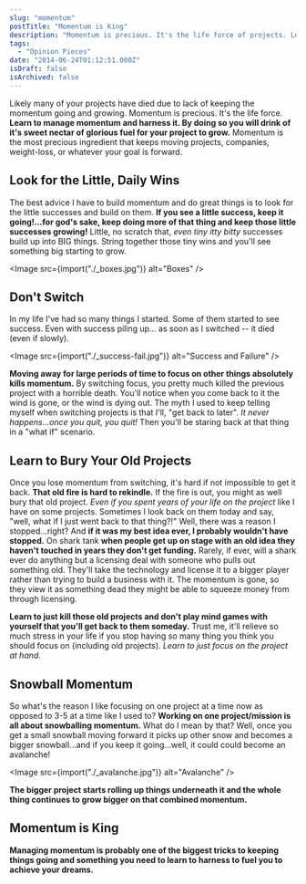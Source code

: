 ```yaml
---
slug: "momentum"
postTitle: "Momentum is King"
description: "Momentum is precious. It's the life force of projects. Learn to manage momentum."
tags:
  - "Opinion Pieces"
date: "2014-06-24T01:12:51.000Z"
isDraft: false
isArchived: false
---
```



Likely many of your projects have died due to lack of keeping the momentum going and growing. Momentum is precious. It's the life force. **Learn to manage momentum and harness it. By doing so you will drink of it's sweet nectar of glorious fuel for your project to grow.** Momentum is the most precious ingredient that keeps moving projects, companies, weight-loss, or whatever your goal is forward.

## Look for the Little, Daily Wins

The best advice I have to build momentum and do great things is to look for the little successes and build on them. **If you see a little success, keep it going!...for god's sake, keep doing more of that thing and keep those little successes growing!** Little, no scratch that, _even tiny itty bitty_ successes build up into BIG things. String together those tiny wins and you'll see something big starting to grow.

<Image src={import("./_boxes.jpg")} alt="Boxes" />

## Don't Switch

In my life I've had so many things I started. Some of them started to see success. Even with success piling up... as soon as I switched -- it died (even if slowly).

<Image src={import("./_success-fail.jpg")} alt="Success and Failure" />

**Moving away for large periods of time to focus on other things absolutely kills momentum.** By switching focus, you pretty much killed the previous project with a horrible death. You'll notice when you come back to it the wind is gone, or the wind is dying out. The myth I used to keep telling myself when switching projects is that I'll, "get back to later". _It never happens...once you quit, you quit!_ Then you'll be staring back at that thing in a "what if" scenario.

## Learn to Bury Your Old Projects

Once you lose momentum from switching, it's hard if not impossible to get it back. **That old fire is hard to rekindle.** If the fire is out, you might as well bury that old project. _Even if you spent years of your life on the project_ like I have on some projects. Sometimes I look back on them today and say, "well, what if I just went back to that thing?!" Well, there was a reason I stopped...right? And **if it was my best idea ever, I probably wouldn't have stopped.** On shark tank **when people get up on stage with an old idea they haven't touched in years they don't get funding.** Rarely, if ever, will a shark ever do anything but a licensing deal with someone who pulls out something old. They'll take the technology and license it to a bigger player rather than trying to build a business with it. The momentum is gone, so they view it as something dead they might be able to squeeze money from through licensing.

**Learn to just kill those old projects and don't play mind games with yourself that you'll get back to them someday.** Trust me, it'll relieve so much stress in your life if you stop having so many thing you think you should focus on (including old projects). _Learn to just focus on the project at hand._

## Snowball Momentum

So what's the reason I like focusing on one project at a time now as opposed to 3-5 at a time like I used to? **Working on one project/mission is all about snowballing momentum.** What do I mean by that? Well, once you get a small snowball moving forward it picks up other snow and becomes a bigger snowball...and if you keep it going...well, it could could become an avalanche!

<Image src={import("./_avalanche.jpg")} alt="Avalanche" />

**The bigger project starts rolling up things underneath it and the whole thing continues to grow bigger on that combined momentum.**

## Momentum is King

**Managing momentum is probably one of the biggest tricks to keeping things going and something you need to learn to harness to fuel you to achieve your dreams.**
